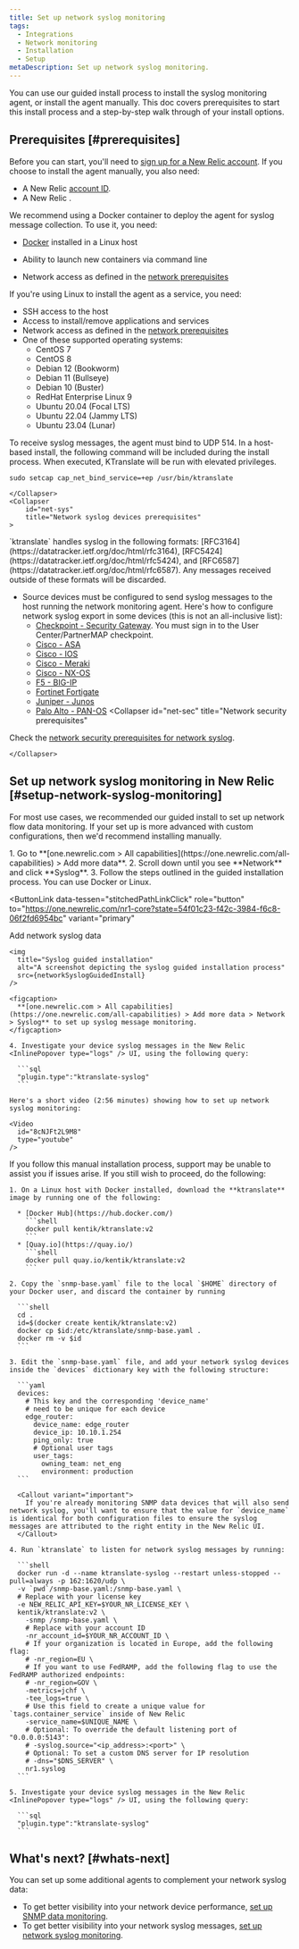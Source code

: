 ```yaml
---
title: Set up network syslog monitoring
tags:
  - Integrations
  - Network monitoring
  - Installation
  - Setup
metaDescription: Set up network syslog monitoring.
---
```



You can use our guided install process to install the syslog monitoring agent, or install the agent manually. This doc covers prerequisites to start this install process and a step-by-step walk through of your install options. 

## Prerequisites [#prerequisites]

Before you can start, you'll need to [sign up for a New Relic account](https://newrelic.com/signup). If you choose to install the agent manually, you also need: 

  * A New Relic [account ID](/docs/accounts/accounts-billing/account-setup/account-id).
  * A New Relic <InlinePopover type="licenseKey" />.

<CollapserGroup>
    <Collapser
        id="docker"
        title="Docker prerequisites"
    >
We recommend using a Docker container to deploy the agent for syslog message collection. To use it, you need:

* [Docker](https://docs.docker.com/engine/install) installed in a Linux host
* Ability to launch new containers via command line
* Network access as defined in the [network prerequisites](/docs/network-performance-monitoring/setup-performance-monitoring/network-syslog-monitoring/#prerequisites-network-security)

    </Collapser>
    <Collapser
        id="linux"
        title="Linux host prerequisites"
    >
If you're using Linux to install the agent as a service, you need:

* SSH access to the host
* Access to install/remove applications and services
* Network access as defined in the [network prerequisites](/docs/network-performance-monitoring/setup-performance-monitoring/network-syslog-monitoring/#prerequisites-network-security)
* One of these supported operating systems:
    * CentOS 7
    * CentOS 8
    * Debian 12 (Bookworm)
    * Debian 11 (Bullseye)
    * Debian 10 (Buster)
    * RedHat Enterprise Linux 9
    * Ubuntu 20.04 (Focal LTS)
    * Ubuntu 22.04 (Jammy LTS)
    * Ubuntu 23.04 (Lunar)

<Callout variant="important">
  To receive syslog messages, the agent must bind to UDP 514. In a host-based install, the following command will be included during the install process. When executed, KTranslate will be run with elevated privileges.
  
  `sudo setcap cap_net_bind_service=+ep /usr/bin/ktranslate`
</Callout>

    </Collapser>
    <Collapser
        id="net-sys"
        title="Network syslog devices prerequisites"
    >
<Callout variant="important">
  `ktranslate` handles syslog in the following formats: [RFC3164](https://datatracker.ietf.org/doc/html/rfc3164), [RFC5424](https://datatracker.ietf.org/doc/html/rfc5424), and [RFC6587](https://datatracker.ietf.org/doc/html/rfc6587). Any messages received outside of these formats will be discarded.
</Callout>

* Source devices must be configured to send syslog messages to the host running the network monitoring agent. Here's how to configure network syslog export in some devices (this is not an all-inclusive list):
  * [Checkpoint - Security Gateway](https://sc1.checkpoint.com/documents/R80.40/WebAdminGuides/EN/CP_R80.40_LoggingAndMonitoring_AdminGuide/Topics-LMG/Working-with-Syslog-Servers.htm). You must sign in to the User Center/PartnerMAP checkpoint.
  * [Cisco - ASA](https://www.cisco.com/c/en/us/support/docs/security/pix-500-series-security-appliances/63884-config-asa-00.html)
  * [Cisco - IOS](https://community.cisco.com/t5/networking-documents/how-to-configure-logging-in-cisco-ios/ta-p/3132434)
  * [Cisco - Meraki](https://documentation.meraki.com/General_Administration/Monitoring_and_Reporting/Syslog_Server_Overview_and_Configuration)
  * [Cisco - NX-OS](https://www.cisco.com/c/en/us/td/docs/switches/datacenter/nexus9000/sw/6-x/system_management/configuration/guide/_Cisco_Nexus_9000_Series_NX-OS_System_Management_Configuration_Guide/sm_5syslog.html)
  * [F5 - BIG-IP](https://support.f5.com/csp/article/K13080)
  * [Fortinet Fortigate](https://help.fortinet.com/fadc/4-5-1/olh/Content/FortiADC/handbook/log_remote.htm)
  * [Juniper - Junos](https://www.juniper.net/documentation/us/en/software/junos/network-mgmt/topics/ref/statement/syslog-edit-system.html)
  * [Palo Alto - PAN-OS](https://docs.paloaltonetworks.com/pan-os/10-1/pan-os-admin/monitoring/use-syslog-for-monitoring/configure-syslog-monitoring.html)
    </Collapser>
    <Collapser
        id="net-sec"
        title="Network security prerequisites"
    >
Check the [network security prerequisites for network syslog](/install/npm).

    </Collapser>
</CollapserGroup>

## Set up network syslog monitoring in New Relic [#setup-network-syslog-monitoring]

For most use cases, we recommended our guided install to set up network flow data monitoring. If your set up is more advanced with custom configurations, then we'd recommend installing manually. 

<CollapserGroup>
  <Collapser
    id="guided-install-setup"
    title="Set up with the guided install"
  >
    1. Go to **[one.newrelic.com > All capabilities](https://one.newrelic.com/all-capabilities) > Add more data**.
    2. Scroll down until you see **Network** and click **Syslog**.
    3. Follow the steps outlined in the guided installation process. You can use Docker or Linux.

<ButtonLink
  data-tessen="stitchedPathLinkClick"
  role="button"
  to="https://one.newrelic.com/nr1-core?state=54f01c23-f42c-3984-f6c8-06f2fd6954bc"
  variant="primary"
>
  Add network syslog data
</ButtonLink>

    <img
      title="Syslog guided installation"
      alt="A screenshot depicting the syslog guided installation process"
      src={networkSyslogGuidedInstall}
    />

    <figcaption>
      **[one.newrelic.com > All capabilities](https://one.newrelic.com/all-capabilities) > Add more data > Network > Syslog** to set up syslog message monitoring.
    </figcaption>

    4. Investigate your device syslog messages in the New Relic <InlinePopover type="logs" /> UI, using the following query:

      ```sql
      "plugin.type":"ktranslate-syslog"
      ```

    Here's a short video (2:56 minutes) showing how to set up network syslog monitoring:

    <Video
      id="8cNJFt2L9M8"
      type="youtube"
    />
  </Collapser>
  <Collapser
    id="manual-container-setup"
    title="Manual container setup"
  >
    If you follow this manual installation process, support may be unable to assist you if issues arise. If you still wish to proceed, do the following:

    1. On a Linux host with Docker installed, download the **ktranslate** image by running one of the following:

      * [Docker Hub](https://hub.docker.com/)
        ```shell
        docker pull kentik/ktranslate:v2
        ```
      * [Quay.io](https://quay.io/)
        ```shell
        docker pull quay.io/kentik/ktranslate:v2
        ```

    2. Copy the `snmp-base.yaml` file to the local `$HOME` directory of your Docker user, and discard the container by running

      ```shell
      cd .
      id=$(docker create kentik/ktranslate:v2)
      docker cp $id:/etc/ktranslate/snmp-base.yaml .
      docker rm -v $id
      ```

    3. Edit the `snmp-base.yaml` file, and add your network syslog devices inside the `devices` dictionary key with the following structure:

      ```yaml
      devices:
        # This key and the corresponding 'device_name'
        # need to be unique for each device
        edge_router:
          device_name: edge_router
          device_ip: 10.10.1.254
          ping_only: true
          # Optional user tags
          user_tags:
            owning_team: net_eng
            environment: production
      ```

      <Callout variant="important">
        If you're already monitoring SNMP data devices that will also send network syslog, you'll want to ensure that the value for `device_name` is identical for both configuration files to ensure the syslog messages are attributed to the right entity in the New Relic UI.
      </Callout>

    4. Run `ktranslate` to listen for network syslog messages by running:

      ```shell
      docker run -d --name ktranslate-syslog --restart unless-stopped --pull=always -p 162:1620/udp \
      -v `pwd`/snmp-base.yaml:/snmp-base.yaml \
      # Replace with your license key
      -e NEW_RELIC_API_KEY=$YOUR_NR_LICENSE_KEY \
      kentik/ktranslate:v2 \
        -snmp /snmp-base.yaml \
        # Replace with your account ID
        -nr_account_id=$YOUR_NR_ACCOUNT_ID \
        # If your organization is located in Europe, add the following flag:
        # -nr_region=EU \
        # If you want to use FedRAMP, add the following flag to use the FedRAMP authorized endpoints:
        # -nr_region=GOV \
        -metrics=jchf \
        -tee_logs=true \
        # Use this field to create a unique value for `tags.container_service` inside of New Relic
        -service_name=$UNIQUE_NAME \
        # Optional: To override the default listening port of "0.0.0.0:5143":
        # -syslog.source="<ip_address>:<port>" \
        # Optional: To set a custom DNS server for IP resolution
        # -dns="$DNS_SERVER" \
        nr1.syslog
      ```
    
    5. Investigate your device syslog messages in the New Relic <InlinePopover type="logs" /> UI, using the following query:

      ```sql
      "plugin.type":"ktranslate-syslog"
      ```
  </Collapser>
</CollapserGroup>

<InstallFeedback />

## What's next? [#whats-next]

You can set up some additional agents to complement your network syslog data:

* To get better visibility into your network device performance, [set up SNMP data monitoring](/docs/network-performance-monitoring/setup-performance-monitoring/snmp-performance-monitoring).
* To get better visibility into your network syslog messages, [set up network syslog monitoring](/docs/network-performance-monitoring/setup-performance-monitoring/network-syslog-monitoring).